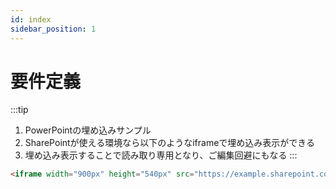 ```yaml
---
id: index
sidebar_position: 1
---
```

# 要件定義

:::tip
1. PowerPointの埋め込みサンプル
1. SharePointが使える環境なら以下のようなiframeで埋め込み表示ができる
1. 埋め込み表示することで読み取り専用となり、ご編集回避にもなる
:::

```html
<iframe width="900px" height="540px" src="https://example.sharepoint.com/sites/xxx/_layouts/1/Doc.aspx?sourcedoc={123456}&emp;action=embedview" frameborder="0">これは、<a target="_blank" href="https://office.com/webapps">Office</a> の機能を利用した、<a target="_blank" href="https://office.com">Microsoft Office</a> の埋め込み型のプレゼンテーションです。</iframe>
```
